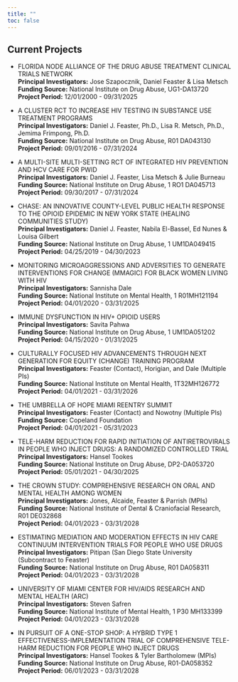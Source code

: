 ```yaml
---
title: ""
toc: false
---
```


## Current Projects

::: { .projects-page }

- FLORIDA NODE ALLIANCE OF THE DRUG ABUSE TREATMENT CLINICAL TRIALS NETWORK\
    **Principal Investigators:** Jose Szapocznik, Daniel Feaster & Lisa Metsch \
    **Funding Source:** National Institute on Drug Abuse, UG1-DA13720 \
    **Project Period:** 12/01/2000 - 09/31/2025 
    
- A CLUSTER RCT TO INCREASE HIV TESTING IN SUBSTANCE USE TREATMENT PROGRAMS\
    **Principal Investigators:** Daniel J. Feaster, Ph.D., Lisa R. Metsch, Ph.D., Jemima Frimpong, Ph.D. \
    **Funding Source:** National Institute on Drug Abuse, R01 DA043130 \
    **Project Period:** 09/01/2016 - 07/31/2024 
    
- A MULTI-SITE MULTI-SETTING RCT OF INTEGRATED HIV PREVENTION AND HCV CARE FOR PWID \
    **Principal Investigators:** Daniel J. Feaster, Lisa Metsch & Julie Burneau \
    **Funding Source:** National Institute on Drug Abuse, 1 RO1 DA045713 \
    **Project Period:** 09/30/2017 - 07/31/2024 
    
- CHASE: AN INNOVATIVE COUNTY-LEVEL PUBLIC HEALTH RESPONSE TO THE OPIOID EPIDEMIC IN NEW YORK STATE (HEALING COMMUNITIES STUDY) \
    **Principal Investigators:** Daniel J. Feaster, Nabila El-Bassel, Ed Nunes & Louisa Gilbert \
    **Funding Source:** National Institute on Drug Abuse, 1 UM1DA049415 \
    **Project Period:** 04/25/2019 - 04/30/2023 
    
- MONITORING MICROAGGRESSIONS AND ADVERSITIES TO GENERATE INTERVENTIONS FOR CHANGE (MMAGIC) FOR BLACK WOMEN LIVING WITH HIV \
    **Principal Investigators:** Sannisha Dale \
    **Funding Source:** National Institute on Mental Health, 1 R01MH121194 \
    **Project Period:** 04/01/2020 - 03/31/2025 
    
- IMMUNE DYSFUNCTION IN HIV+ OPIOID USERS \
    **Principal Investigators:** Savita Pahwa \
    **Funding Source:** National Institute on Drug Abuse, 1 UM1DA051202\
    **Project Period:** 04/15/2020 - 01/31/2025
    
- CULTURALLY FOCUSED HIV ADVANCEMENTS THROUGH NEXT GENERATION FOR EQUITY (CHANGE) TRAINING PROGRAM \
    **Principal Investigators:** Feaster (Contact), Horigian, and Dale (Multiple PIs) \
    **Funding Source:** National Institute on Mental Health, 1T32MH126772 \
    **Project Period:** 04/01/2021 - 03/31/2026
    
- THE UMBRELLA OF HOPE MIAMI REENTRY SUMMIT \
    **Principal Investigators:** Feaster (Contact) and Nowotny (Multiple PIs) \
    **Funding Source:** Copeland Foundation \
    **Project Period:** 04/01/2021 - 05/31/2023
    
- TELE-HARM REDUCTION FOR RAPID INITIATION OF ANTIRETROVIRALS IN PEOPLE WHO INJECT DRUGS: A RANDOMIZED CONTROLLED TRIAL \
    **Principal Investigators:** Hansel Tookes \
    **Funding Source:** National Institute on Drug Abuse, DP2-DA053720 \
    **Project Period:** 05/01/2021 - 04/30/2025 
    
- THE CROWN STUDY: COMPREHENSIVE RESEARCH ON ORAL AND MENTAL HEALTH AMONG WOMEN \
    **Principal Investigators:** Jones, Alcaide, Feaster & Parrish (MPIs) \
    **Funding Source:** National Institute of Dental & Craniofacial Research, R01 DE032868 \
    **Project Period:** 04/01/2023 - 03/31/2028 
    
- ESTIMATING MEDIATION AND MODERATION EFFECTS IN HIV CARE CONTINUUM INTERVENTION TRIALS FOR PEOPLE WHO USE DRUGS \
    **Principal Investigators:** Pitipan (San Diego State University (Subcontract to Feaster) \
    **Funding Source:** National Institute on Drug Abuse, R01 DA058311 \
    **Project Period:** 04/01/2023 - 03/31/2028
    
- UNIVERSITY OF MIAMI CENTER FOR HIV/AIDS RESEARCH AND MENTAL HEALTH (ARC) \
    **Principal Investigators:** Steven Safren \
    **Funding Source:** National Institute of Mental Health, 1 P30 MH133399 \
    **Project Period:** 04/01/2023 - 03/31/2028 
    
- IN PURSUIT OF A ONE-STOP SHOP: A HYBRID TYPE 1 EFFECTIVENESS-IMPLEMENTATION TRIAL OF COMPREHENSIVE TELE-HARM REDUCTION FOR PEOPLE WHO INJECT DRUGS \
    **Principal Investigators:** Hansel Tookes & Tyler Bartholomew (MPIs) \
    **Funding Source:** National Institute on Drug Abuse, R01-DA058352 \
    **Project Period:** 06/01/2023 - 03/31/2028 
    

:::
